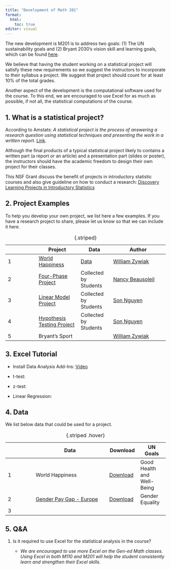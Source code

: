 ```yaml
---
title: "Development of Math 201"
format: 
  html:
    toc: true
editor: visual
---
```


The new development is M201 is to address two goals: (1) The UN sustainability goals and (2) Bryant 2030's vision skill and learning goals, which can be found [here](gen_ed.pdf). 

We believe that having the student working on a statistical project will satisfy these new requirements so we suggest the instructors to incorporate to their syllabus a project. We suggest that project should count for at least 10% of the total grades.  

Another aspect of the development is the computational software used for the course.  To this end,  we are  encouraged to use Excel for as much as possible, if not all, the statistical computations of the course. 

## 1. What is a statistical project?

According to Amstats: *A statistical project is the process of answering a research question using statistical techniques and presenting the work in a written report.* [Link](https://www.amstat.org/asa/files/pdfs/EDU-statproject.pdf).  

Although the final products of a typical statistical project likely to contains a written part (a report or an article) and a presentation part (slides or poster), the instructors should have the academic freedom to design their own project for their classes.  

This NSF Grant discuss the benefit of projects in introductory statistic courses and also give guideline on how to conduct a research: [Discovery Learning Projects in Introductory Statistics](http://faculty.ung.edu/DJSpence/NSF/materials.html)

## 2. Project Examples

To help you develop your own project, we list here a few examples.  If you have a research project to share, please let us know so that we can include it here. 

|     | Project                                                      | Data                                              | Author                                                                        |
|--------------|-------------------|---------------|-------------------------|
| 1   | [World Happiness](happiness_M201_handout.pdf)                | [Data](world-happiness-report-2021_main_vars.xls) | [William Zywiak](https://www.bryant.edu/academics/faculty/zywiak-william)     |
| 2   | [Four-Phase Project](PROJECT%20with%204%20phases%20sp23.pdf) | Collected by Students                             | [Nancy Beausoleil](https://www.bryant.edu/academics/faculty/beausoleil-nancy) |
| 3   | [Linear Model Project](project3.html)                        | Collected by Students                             | [Son Nguyen](https://www.bryant.edu/academics/faculty/nguyen-son)             |
| 4   | [Hypothesis Testing Project](project1.html)                  | Collected by Students                             | [Son Nguyen](https://www.bryant.edu/academics/faculty/nguyen-son)             |
| 5   | Bryant's Sport                                               |                                                   | [William Zywiak](https://www.bryant.edu/academics/faculty/zywiak-william)     |

: {.striped}

## 3. Excel Tutorial

-   Install Data Analysis Add-Ins: [Video](https://bryant.hosted.panopto.com/Panopto/Pages/Viewer.aspx?id=38955015-791d-4394-8f0c-b0500094adf2)

-   t-test:

-   z-test:

-   Linear Regression:

## 4. Data

We list below data that could be used for a project.

|     | Data                                                                                                            | Download                                              | UN Goals                   |
|-------------|---------------------------------|--------------|-------------|
| 1   | World Happiness                                                                                                 | [Download](world-happiness-report-2021_main_vars.xls) | Good Health and Well-Being |
| 2   | [Gender Pay Gap - Europe](https://www.kaggle.com/datasets/gianinamariapetrascu/gender-pay-gap-europe-2010-2021) | [Download](data/pay_gap_Europe.xlsx)                  | Gender Equality            |
| 3   |                                                                                                                 |                                                       |                            |

: {.striped .hover}

## 5. Q&A

1.  Is it required to use Excel for the statistical analysis in the course?

    -   *We are encouraged to use more Excel on the Gen-ed Math classes. Using Excel in both M110 and M201 will help the student consistently learn and strengthen their Excel skills.*
